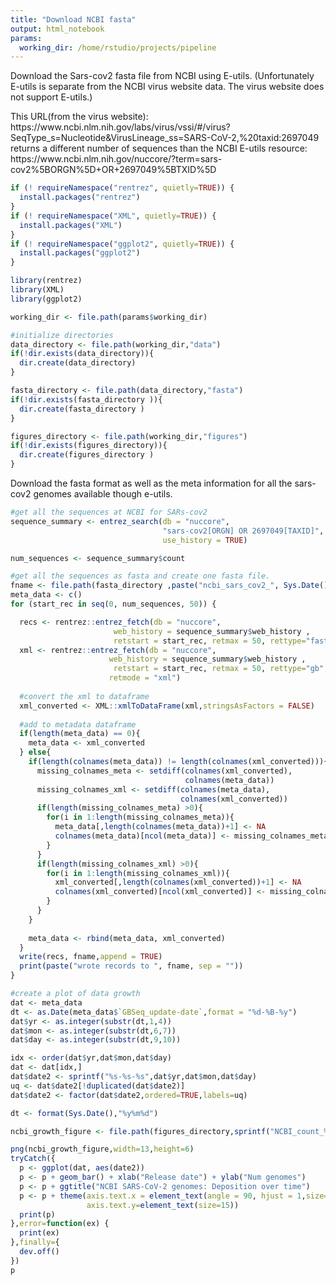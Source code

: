 ```yaml
---
title: "Download NCBI fasta"
output: html_notebook
params:
  working_dir: /home/rstudio/projects/pipeline
---
```


Download the Sars-cov2 fasta file from NCBI using E-utils. (Unfortunately E-utils is separate from the NCBI virus website data.  The virus website does not support E-utils.)

This URL(from the virus website): https://www.ncbi.nlm.nih.gov/labs/virus/vssi/#/virus?SeqType_s=Nucleotide&VirusLineage_ss=SARS-CoV-2,%20taxid:2697049 
returns a different number of sequences than the NCBI E-utils resource:
https://www.ncbi.nlm.nih.gov/nuccore/?term=sars-cov2%5BORGN%5D+OR+2697049%5BTXID%5D


```r
if (! requireNamespace("rentrez", quietly=TRUE)) {
  install.packages("rentrez")
}
if (! requireNamespace("XML", quietly=TRUE)) {
  install.packages("XML")
}
if (! requireNamespace("ggplot2", quietly=TRUE)) {
  install.packages("ggplot2")
}

library(rentrez)
library(XML)
library(ggplot2)

working_dir <- file.path(params$working_dir)
```


```r
#initialize directories
data_directory <- file.path(working_dir,"data")
if(!dir.exists(data_directory)){
  dir.create(data_directory)
}

fasta_directory <- file.path(data_directory,"fasta")
if(!dir.exists(fasta_directory )){
  dir.create(fasta_directory )
}

figures_directory <- file.path(working_dir,"figures")
if(!dir.exists(figures_directory)){
  dir.create(figures_directory )
}
```


Download the fasta format as well as the meta information for all the sars-cov2 genomes available though e-utils.

```r
#get all the sequences at NCBI for SARs-cov2
sequence_summary <- entrez_search(db = "nuccore", 
                                  "sars-cov2[ORGN] OR 2697049[TAXID]", 
                                  use_history = TRUE)

num_sequences <- sequence_summary$count

#get all the sequences as fasta and create one fasta file.
fname <- file.path(fasta_directory ,paste("ncbi_sars_cov2_", Sys.Date(), ".fa", sep = ""))
meta_data <- c()
for (start_rec in seq(0, num_sequences, 50)) {

  recs <- rentrez::entrez_fetch(db = "nuccore", 
                       web_history = sequence_summary$web_history ,  
                       retstart = start_rec, retmax = 50, rettype="fasta")
  xml <- rentrez::entrez_fetch(db = "nuccore", 
                      web_history = sequence_summary$web_history ,  
                       retstart = start_rec, retmax = 50, rettype="gb",
                      retmode = "xml")
  
  #convert the xml to dataframe
  xml_converted <- XML::xmlToDataFrame(xml,stringsAsFactors = FALSE)
  
  #add to metadata dataframe
  if(length(meta_data) == 0){
    meta_data <- xml_converted
  } else{
    if(length(colnames(meta_data)) != length(colnames(xml_converted))){
      missing_colnames_meta <- setdiff(colnames(xml_converted), 
                                       colnames(meta_data))
      missing_colnames_xml <- setdiff(colnames(meta_data), 
                                      colnames(xml_converted))
      if(length(missing_colnames_meta) >0){
        for(i in 1:length(missing_colnames_meta)){
          meta_data[,length(colnames(meta_data))+1] <- NA
          colnames(meta_data)[ncol(meta_data)] <- missing_colnames_meta[i]
        }
      }
      if(length(missing_colnames_xml) >0){
        for(i in 1:length(missing_colnames_xml)){
          xml_converted[,length(colnames(xml_converted))+1] <- NA
          colnames(xml_converted)[ncol(xml_converted)] <- missing_colnames_xml[i]
        }
      }
    }
    
    meta_data <- rbind(meta_data, xml_converted)
  }
  write(recs, fname,append = TRUE)
  print(paste("wrote records to ", fname, sep = ""))
}
```

```r

#create a plot of data growth
dat <- meta_data
dt <- as.Date(meta_data$`GBSeq_update-date`,format = "%d-%B-%y")
dat$yr <- as.integer(substr(dt,1,4))
dat$mon <- as.integer(substr(dt,6,7))
dat$day <- as.integer(substr(dt,9,10))

idx <- order(dat$yr,dat$mon,dat$day)
dat <- dat[idx,]
dat$date2 <- sprintf("%s-%s-%s",dat$yr,dat$mon,dat$day)
uq <- dat$date2[!duplicated(dat$date2)]
dat$date2 <- factor(dat$date2,ordered=TRUE,labels=uq)

dt <- format(Sys.Date(),"%y%m%d")

ncbi_growth_figure <- file.path(figures_directory,sprintf("NCBI_count_%s.png",dt))

png(ncbi_growth_figure,width=13,height=6)
tryCatch({
  p <- ggplot(dat, aes(date2))
  p <- p + geom_bar() + xlab("Release date") + ylab("Num genomes")
  p <- p + ggtitle("NCBI SARS-CoV-2 genomes: Deposition over time")
  p <- p + theme(axis.text.x = element_text(angle = 90, hjust = 1,size=8),
                 axis.text.y=element_text(size=15))
  print(p)
},error=function(ex) {
  print(ex)
},finally={
  dev.off()
})
p
```

